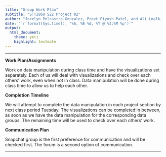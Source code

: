 ```yaml
---
title: "Group Work Plan"
subtitle: "STT2860 S22 Project 02"
author: "Jocelyn Pelcastre-Gonzalez, Preet Piyush Patel, and Ali Lmalki"
date: "`r format(Sys.time(), '%A, %B %d, %Y @ %I:%M %p')`"
output: 
  html_document: 
    theme: yeti
    highlight: textmate
---
```

***

**Work Plan/Assignments**

Work on data manipulation during class time and have the visualizations set separately. Each of us will deal with visualizations and check over each others' work, even when not in class. Data manipulation will be done during class time to allow us to help each other. 

**Completion Timeline**

We will attempt to complete the data manipulation in each project section by next class period Tuesday. The visualizations can be completed in between, as soon as we have the data manipulation for the corresponding data groups. The remaining time will be used to check over each others' work. 

**Communication Plan**

Snapchat group is the first preference for communication and will be checked first. The forum is a second option of communication. 

***
